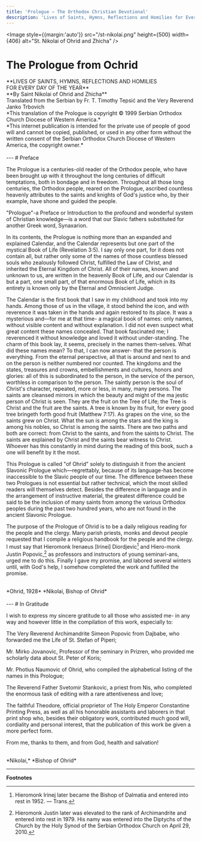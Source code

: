 ```yaml
---
title: 'Prologue — The Orthodox Christian Devotional'
description: 'Lives of Saints, Hymns, Reflections and Homilies for Every Day of the Year'
---
```



<Image style={{margin:'auto'}} src="/st-nikolai.png" height={500} width={406} alt="St. Nikolai of Ohrid and Zhicha" />

# The Prologue from Ochrid

<div style={{textAlign:'center'}}>
**LIVES OF SAINTS, HYMNS, REFLECTIONS AND HOMILIES<br />FOR EVERY DAY OF THE YEAR**
<br />
**By Saint Nikolai of Ohrid and Zhicha**
<br />
Translated from the Serbian by Fr. T. Timothy Tepsić and the Very Reverend Janko Trbovich
<br />
*This translation of the Prologue is copyright © 1999 Serbian Orthodox Church Diocese of Western America.*
<br />
*This internet publication is intended for the private use of people of good will and cannot be copied, published, or used in any other form without the written consent of the Serbian Orthodox Church Diocese of Western America, the copyright owner.*
</div>
<br />
---
# Preface

The Prologue is a centuries-old reader of the Orthodox people, who have been brought up with it throughout the long centuries of difficult temptations, both in bondage and in freedom. Throughout all those long centuries, the Orthodox people, reared on the Prologue, ascribed countless heavenly attributes to the saints and knights of God's justice who, by their example, have shone and guided the people.

"Prologue"-a Preface or Introduction to the profound and wonderful system of Christian knowledge—is a word that our Slavic fathers substituted for another Greek word, Synaxarion.

In its contents, the Prologue is nothing more than an expanded and explained Calendar, and the Calendar represents but one part of the mystical Book of Life (Revelation 3:5). I say only one part, for it does not contain all, but rather only some of the names of those countless blessed souls who zealously followed Christ, fulfilled the Law of Christ, and inherited the Eternal Kingdom of Christ. All of their names, known and unknown to us, are written in the heavenly Book of Life, and our Calendar is but a part, one small part, of that enormous Book of Life, which in its entirety is known only by the Eternal and Omniscient Judge.

The Calendar is the first book that I saw in my childhood and took into my hands. Among those of us in the village, it stood behind the icon, and with reverence it was taken in the hands and again restored to its place.
It was a mysterious and—for me at that time- a magical book of names: only names, without visible content and without explanation. I did not even suspect what great content these names concealed. That book fascinated me; I reverenced it without knowledge and loved it without under-standing. The charm of this book lay, it seems, precisely in the names them-selves. What did these names mean? To that, I can now answer- that the person is everything. From the eternal perspective, all that is around and next to and on the person is neither numbered nor counted. The kingdoms and the states, treasures and crowns, embellishments and cultures, honors and glories: all of this is subordinated to the person, in the service of the person, worthless in comparison to the person. The saintly person is the soul of Christ's character, repeated, more or less, in many, many persons.
The saints are cleansed mirrors in which the beauty and might of the ma jestic person of Christ is seen. They are the fruit on the Tree of Life; the Tree is Christ and the fruit are the saints. A tree is known by its fruit, for every good tree bringeth forth good fruit (Matthew 7:17). As grapes on the vine, so the saints grew on Christ. What the sun is among the stars and the king is among his nobles, so Christ is among the saints. There are two paths and both are correct: from Christ to the saints, and from the saints to Christ.
The saints are explained by Christ and the saints bear witness to Christ.
Whoever has this constantly in mind during the reading of this book, such a one will benefit by it the most.

This Prologue is called "of Ohrid" solely to distinguish it from the ancient Slavonic Prologue which—regrettably, because of its language-has become inaccessible to the Slavic people of our time. The difference between these two Prologues is not essential but rather technical, which the most skilled readers will themselves detect. Besides the difference in language and in the arrangement of instructive material, the greatest difference could be said to be the inclusion of many saints from among the various Orthodox peoples during the past two hundred years, who are not found in the ancient Slavonic Prologue.

The purpose of the Prologue of Ohrid is to be a daily religious reading for the people and the clergy. Many parish priests, monks and devout people requested that I compile a religious handbook for the people and the clergy. I must say that Hieromonk Irenaeus [Irinei] Diordjevic[^1] and Hiero-monk Justin Popovic,[^2] as professors and instructors of young seminari-ans, urged me to do this. Finally I gave my promise, and labored several winters until, with God's help, I somehow completed the work and fulfilled the promise.
<br /><br />
<div style={{textAlign:'right'}}>
*Ohrid, 1928*  
*Nikolai, Bishop of Ohrid*  
</div>
<br />
---
# In Gratitude

I wish to express my sincere gratitude to all those who assisted me- in any way and however little in the compilation of this work, especially to:

The Very Reverend Archimandrite Simeon Popovic from Dajbabe, who forwarded me the Life of St. Stefan of Piperi;

Mr. Mirko Jovanovic, Professor of the seminary in Prizren, who provided me scholarly data about St. Peter of Koris;

Mr. Photius Naumovic of Ohrid, who compiled the alphabetical listing of the names in this Prologue;

The Reverend Father Svetomir Stankovic, a priest from Nis, who completed the enormous task of editing with a rare attentiveness and love;

The faithful Theodore, official proprietor of The Holy Emperor Constantine Printing Press, as well as all his honorable assistants and laborers in that print shop who, besides their obligatory work, contributed much good will, cordiality and personal interest, that the publication of this work be given a more perfect form.

From me, thanks to them, and from God, health and salvation!
<br /><br />
<div style={{textAlign:'right'}}>
*Nikolai,*  
*Bishop of Ohrid*  
</div>

---
**Footnotes**
<br />
[^1]: Hieromonk Irinej later became the Bishop of Dalmatia and entered into rest in 1952. — Trans.
[^2]: Hieromonk Justin later was elevated to the rank of Archimandrite and entered into rest in 1979. His namy was entered into the Diptychs of the Church by the Holy Synod of the Serbian Orthodox Church on April 29, 2010.